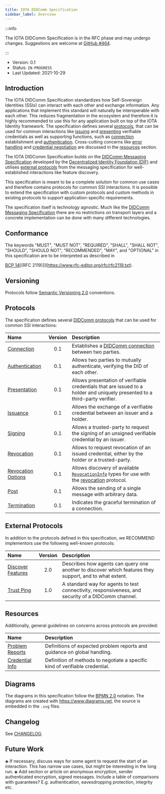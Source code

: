 ```yaml
---
title: IOTA DIDComm Specification
sidebar_label: Overview
---
```


:::info

The IOTA DIDComm Specification is in the RFC phase and may undergo changes. Suggestions are welcome at [GitHub #464](https://github.com/iotaledger/identity.rs/discussions/464).

:::

- Version: 0.1
- Status: `IN-PROGRESS`
- Last Updated: 2021-10-29

## Introduction

The IOTA DIDComm Specification standardizes how Self-Sovereign Identities (SSIs) can interact with each other and exchange information. Any applications that implement this standard will naturally be interoperable with each other. This reduces fragmentation in the ecosystem and therefore it is highly recommended to use this for any application built on top of the IOTA Identity framework. The specification defines several [protocols](#protocols), that can be used for common interactions like [issuing](./protocols/issuance.mdx) and [presenting](./protocols/presentation.mdx) verifiable credentials as well as supporting functions, such as [connection](./protocols/connection.mdx) establishment and [authentication](./protocols/authentication.mdx). Cross-cutting concerns like [error handling](./resources/problem-reports.mdx) and [credential negotiation](./resources/credential-info.mdx) are discussed in the [resources](#resources) section.

The IOTA DIDComm Specification builds on the [DIDComm Messaging Specification](https://identity.foundation/didcomm-messaging/spec/) developed by the [Decentralized Identity Foundation (DIF)](https://identity.foundation/) and utilises [external protocols](#external-protocols) from the messaging specification for well-established interactions like feature discovery.

This specification is meant to be a complete solution for common use cases and therefore contains protocols for common SSI interactions. It is possible to extend the specification with custom protocols and custom methods in existing protocols to support application-specific requirements.

The specification itself is technology agnostic. Much like the [DIDComm Messaging Specification](https://identity.foundation/didcomm-messaging/spec/) there are no restrictions on transport layers and a concrete implementation can be done with many different technologies.

## Conformance

The keywords "MUST", "MUST NOT", "REQUIRED", "SHALL", "SHALL
NOT", "SHOULD", "SHOULD NOT", "RECOMMENDED", "MAY", and
"OPTIONAL" in this specification are to be interpreted as described in
<!-- markdownlint-disable-next-line MD011 MD052 -->
[BCP 14](https://www.rfc-editor.org/info/bcp14)[(RFC 2119)]](https://www.rfc-editor.org/rfc/rfc2119.txt).

## Versioning

Protocols follow [Semantic Versioning 2.0](https://semver.org/) conventions.

## Protocols

The specification defines several [DIDComm protocols](https://identity.foundation/didcomm-messaging/spec/#protocols) that can be used for common SSI interactions:

| Name                                                     | Version | Description                                                                                                                                                           |
| :------------------------------------------------------- | :-----: | :-------------------------------------------------------------------------------------------------------------------------------------------------------------------- |
| [Connection](./protocols/connection.mdx)                 |   0.1   | Establishes a [DIDComm connection](https://identity.foundation/didcomm-messaging/spec/#connections) between two parties.                                              |
| [Authentication](./protocols/authentication.mdx)         |   0.1   | Allows two parties to mutually authenticate, verifying the DID of each other.                                                                                         |
| [Presentation](./protocols/presentation.mdx)             |   0.1   | Allows presentation of verifiable credentials that are issued to a holder and uniquely presented to a third-party verifier.                                           |
| [Issuance](./protocols/issuance.mdx)                     |   0.1   | Allows the exchange of a verifiable credential between an issuer and a holder.                                                                                        |
| [Signing](./protocols/signing.mdx)                       |   0.1   | Allows a trusted-party to request the signing of an unsigned verifiable credential by an issuer.                                                                      |
| [Revocation](./protocols/revocation.mdx)                 |   0.1   | Allows to request revocation of an issued credential, either by the holder or a trusted-party.                                                                        |
| [Revocation Options](./protocols/revocation-options.mdx) |   0.1   | Allows discovery of available [`RevocationInfo`](./protocols/revocation.mdx#RevocationInfo) types for use with the [revocation](./protocols/revocation.mdx) protocol. |
| [Post](./protocols/post.mdx)                             |   0.1   | Allows the sending of a single message with arbitrary data.                                                                                                           |
| [Termination](./protocols/termination.mdx)               |   0.1   | Indicates the graceful termination of a connection.                                                                                                                   |

## External Protocols

In addition to the protocols defined in this specification, we RECOMMEND implementors use the following well-known protocols:

| Name                                                                                                                                                                 | Version | Description                                                                                             |
| :------------------------------------------------------------------------------------------------------------------------------------------------------------------- | :-----: | :------------------------------------------------------------------------------------------------------ |
| [Discover Features](https://github.com/decentralized-identity/didcomm-messaging/blob/ef997c9d3cd1cd24eb182ffa2930a095d3b856a9/docs/spec-files/feature_discovery.mdx) |   2.0   | Describes how agents can query one another to discover which features they support, and to what extent. |
| [Trust Ping](https://github.com/decentralized-identity/didcomm-messaging/blob/9039564e143380a0085a788b6dfd20e63873b9ca/docs/spec-files/trustping.mdx)                |   1.0   | A standard way for agents to test connectivity, responsiveness, and security of a DIDComm channel.      |

## Resources

Additionally, general guidelines on concerns across protocols are provided:

| Name                                               | Description                                                                  |
| :------------------------------------------------- | :--------------------------------------------------------------------------- |
| [Problem Reports](./resources/problem-reports.mdx) | Definitions of expected problem reports and guidance on global handling.     |
| [Credential Info](./resources/credential-info.mdx) | Definition of methods to negotiate a specific kind of verifiable credential. |

## Diagrams

The diagrams in this specification follow the [BPMN 2.0](https://www.omg.org/spec/BPMN/2.0/) notation. The diagrams are created with https://www.diagrams.net, the source is embedded in the `.svg` files.

## Changelog

See [CHANGELOG](./CHANGELOG.md).

## Future Work

◈ If necessary, discuss ways for some agent to request the start of an interaction. This has narrow use cases, but might be interesting in the long run.
◈ Add section or article on anonymous encryption, sender authenticated encryption, signed messages. Include a table of comparisons with guarantees? E.g. authentication, eavesdropping protection, integrity etc.
